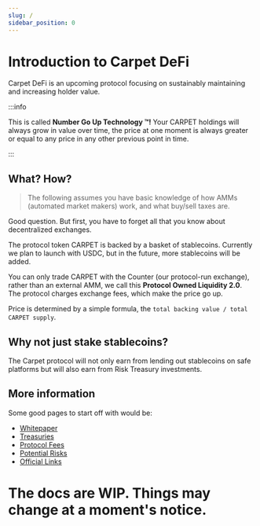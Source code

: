 ```yaml
---
slug: /
sidebar_position: 0
---
```



# Introduction to Carpet DeFi

Carpet DeFi is an upcoming protocol focusing on sustainably maintaining and increasing holder value.

:::info

This is called **Number Go Up Technology :tm:!** Your CARPET holdings will always grow in value over time, the price at one moment is always greater or equal to any price in any other previous point in time.

:::

## What? How?

> The following assumes you have basic knowledge of how AMMs (automated market makers) work, and what buy/sell taxes are.

Good question. But first, you have to forget all that you know about decentralized exchanges.

The protocol token CARPET is backed by a basket of stablecoins. Currently we plan to launch with USDC, but in the future, more stablecoins will be added.

You can only trade CARPET with the Counter (our protocol-run exchange), rather than an external AMM, we call this **Protocol Owned Liquidity 2.0**. The protocol charges exchange fees, which make the price go up.

Price is determined by a simple formula, the `total backing value / total CARPET supply`.

<Explanation />

## Why not just stake stablecoins?

The Carpet protocol will not only earn from lending out stablecoins on safe platforms but will also earn from Risk Treasury investments.

## More information

Some good pages to start off with would be:

- [Whitepaper](/protocol/whitepaper)
- [Treasuries](/protocol/treasuries)
- [Protocol Fees](/protocol/fees)
- [Potential Risks](/community/risks)
- [Official Links](/community)

# The docs are WIP. Things may change at a moment's notice.
